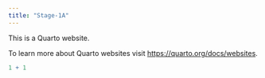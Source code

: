 ```yaml
---
title: "Stage-1A"
---
```


This is a Quarto website.

To learn more about Quarto websites visit <https://quarto.org/docs/websites>.

```r
1 + 1
```
